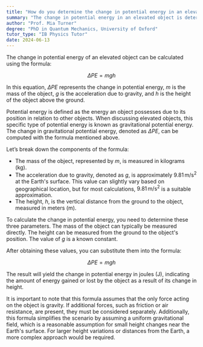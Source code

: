 ```yaml
---
title: "How do you determine the change in potential energy in an elevated object?"
summary: "The change in potential energy in an elevated object is determined by the formula ΔPE = mgh."
author: "Prof. Mia Turner"
degree: "PhD in Quantum Mechanics, University of Oxford"
tutor_type: "IB Physics Tutor"
date: 2024-06-13
---
```


The change in potential energy of an elevated object can be calculated using the formula:

$$
\Delta PE = mgh
$$

In this equation, $\Delta PE$ represents the change in potential energy, $m$ is the mass of the object, $g$ is the acceleration due to gravity, and $h$ is the height of the object above the ground.

Potential energy is defined as the energy an object possesses due to its position in relation to other objects. When discussing elevated objects, this specific type of potential energy is known as gravitational potential energy. The change in gravitational potential energy, denoted as $\Delta PE$, can be computed with the formula mentioned above.

Let’s break down the components of the formula:

- The mass of the object, represented by $m$, is measured in kilograms (kg).
- The acceleration due to gravity, denoted as $g$, is approximately $9.81 \, \text{m/s}^2$ at the Earth's surface. This value can slightly vary based on geographical location, but for most calculations, $9.81 \, \text{m/s}^2$ is a suitable approximation.
- The height, $h$, is the vertical distance from the ground to the object, measured in meters (m).

To calculate the change in potential energy, you need to determine these three parameters. The mass of the object can typically be measured directly. The height can be measured from the ground to the object's position. The value of $g$ is a known constant.

After obtaining these values, you can substitute them into the formula:

$$
\Delta PE = mgh
$$

The result will yield the change in potential energy in joules (J), indicating the amount of energy gained or lost by the object as a result of its change in height.

It is important to note that this formula assumes that the only force acting on the object is gravity. If additional forces, such as friction or air resistance, are present, they must be considered separately. Additionally, this formula simplifies the scenario by assuming a uniform gravitational field, which is a reasonable assumption for small height changes near the Earth's surface. For larger height variations or distances from the Earth, a more complex approach would be required.
    